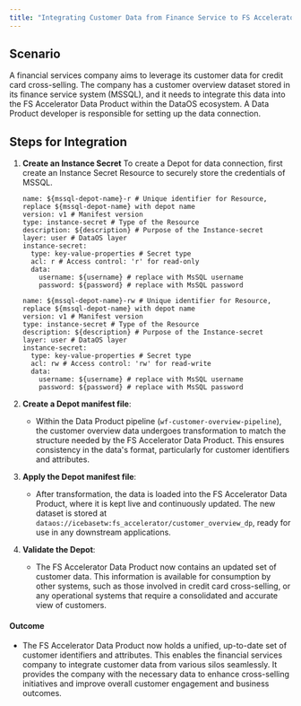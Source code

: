 ```yaml
---
title: "Integrating Customer Data from Finance Service to FS Accelerator Data Product Using Depot in DataOS"
---
```


## **Scenario**

A financial services company aims to leverage its customer data for credit card cross-selling. The company has a customer overview dataset stored in its finance service system (MSSQL), and it needs to integrate this data into the FS Accelerator Data Product within the DataOS ecosystem. A Data Product developer is responsible for setting up the data connection.

## **Steps for Integration**

1. **Create an Instance Secret**
   &#x20;
   To create a Depot for data connection, first create an Instance Secret Resource to securely store the credentials of MSSQL.<CodeGroup>
     ```
     name: ${mssql-depot-name}-r # Unique identifier for Resource, replace ${mssql-depot-name} with depot name
     version: v1 # Manifest version
     type: instance-secret # Type of the Resource
     description: ${description} # Purpose of the Instance-secret
     layer: user # DataOS layer
     instance-secret:
       type: key-value-properties # Secret type
       acl: r # Access control: 'r' for read-only
       data:
         username: ${username} # replace with MsSQL username
         password: ${password} # replace with MsSQL password

     ```

     ```
     name: ${mssql-depot-name}-rw # Unique identifier for Resource, replace ${mssql-depot-name} with depot name
     version: v1 # Manifest version
     type: instance-secret # Type of the Resource
     description: ${description} # Purpose of the Instance-secret
     layer: user # DataOS layer
     instance-secret:
       type: key-value-properties # Secret type
       acl: rw # Access control: 'rw' for read-write
       data:
         username: ${username} # replace with MsSQL username
         password: ${password} # replace with MsSQL password
     ```
   </CodeGroup>

2. **Create a Depot manifest file**:

   * Within the Data Product pipeline (`wf-customer-overview-pipeline`), the customer overview data undergoes transformation to match the structure needed by the FS Accelerator Data Product. This ensures consistency in the data's format, particularly for customer identifiers and attributes.

3. **Apply the Depot manifest file**:

   * After transformation, the data is loaded into the FS Accelerator Data Product, where it is kept live and continuously updated. The new dataset is stored at `dataos://icebasetw:fs_accelerator/customer_overview_dp`, ready for use in any downstream applications.

4. **Validate the Depot**:

   * The FS Accelerator Data Product now contains an updated set of customer data. This information is available for consumption by other systems, such as those involved in credit card cross-selling, or any operational systems that require a consolidated and accurate view of customers.

#### **Outcome**

* The FS Accelerator Data Product now holds a unified, up-to-date set of customer identifiers and attributes. This enables the financial services company to integrate customer data from various silos seamlessly. It provides the company with the necessary data to enhance cross-selling initiatives and improve overall customer engagement and business outcomes.